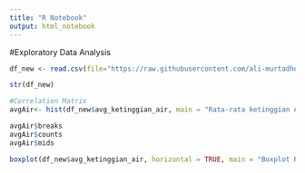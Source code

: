 ```yaml
---
title: "R Notebook"
output: html_notebook
---
```


#Exploratory Data Analysis
```r
df_new <- read.csv(file="https://raw.githubusercontent.com/ali-murtadho/tsa-ml-project/master/data_banjir_clean.csv", header = T, sep = ",")
```

```r
str(df_new) 
```

```r
#Correlation Matrix
avgAir<- hist(df_new$avg_ketinggian_air, main = "Rata-rata ketinggian Air", xlab = "Rata-rata ketinggian air", freq = FALSE, breaks = 15)

avgAir$breaks
avgAir$counts
avgAir$mids
```
```r
boxplot(df_new$avg_ketinggian_air, horizontal = TRUE, main = "Boxplot Rata Ketinggian Air", xlab = "Rata Ketinggian Air")
```

